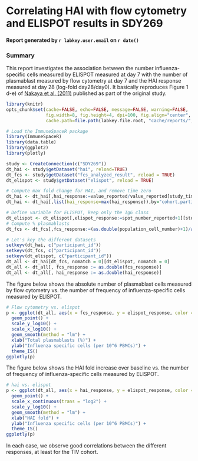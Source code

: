 # Correlating HAI with flow cytometry and ELISPOT results in SDY269

#### Report generated by `r labkey.user.email` on `r date()`

### Summary

This report investigates the association between the number influenza-specific cells measured by ELISPOT measured at day 7 with the number of plasmablast measured by flow cytometry at day 7 and the HAI response measured at day 28 (log-fold day28/day0). It basically reproduces Figure 1 d-e) of [Nakaya et al. (2011)](http://www.ncbi.nlm.nih.gov/pmc/articles/PMC3140559/) published as part of the original study.


```r
library(knitr)
opts_chunk$set(cache=FALSE, echo=FALSE, message=FALSE, warning=FALSE,
               fig.width=8, fig.height=4, dpi=100, fig.align="center",
               cache.path=file.path(labkey.file.root, "cache/reports/", labkey.user.email, ""))
```

```r
# Load the ImmuneSpaceR package
library(ImmuneSpaceR)
library(data.table)
library(ggplot2)
library(plotly)
```

```r
study <- CreateConnection(c("SDY269"))
dt_hai <- study$getDataset("hai", reload=TRUE)
dt_fcs <- study$getDataset("fcs_analyzed_result", reload = TRUE)
dt_elispot <- study$getDataset("elispot", reload = TRUE)
```

```r
# Compute max fold change for HAI, and remove time zero
dt_hai <- dt_hai[,hai_response:=value_reported/value_reported[study_time_collected==0],by="virus,cohort,participant_id"][study_time_collected==28]
dt_hai <- dt_hai[,list(hai_response=max(hai_response)),by="cohort,participant_id"]

# Define variable for ELISPOT, keep only the IgG class
dt_elispot <- dt_elispot[,elispot_response:=spot_number_reported+1][study_time_collected==7 & analyte=="IgG"]
# Compute % plasmablasts
dt_fcs <- dt_fcs[,fcs_response:=(as.double(population_cell_number)+1)/as.double(base_parent_population)][study_time_collected==7]
```

```r
# Let's key the different datasets
setkeyv(dt_hai, c("participant_id"))
setkeyv(dt_fcs, c("participant_id"))
setkeyv(dt_elispot, c("participant_id"))
dt_all <- dt_hai[dt_fcs, nomatch = 0][dt_elispot, nomatch = 0]
dt_all <- dt_all[, fcs_response := as.double(fcs_response)]
dt_all <- dt_all[, hai_response := as.double(hai_response)]
```

The figure below shows the absolute number of plasmablast cells measured by flow cytometry vs. the number of frequency of influenza-specific cells measured by ELISPOT. 

```r
# Flow cytometry vs. elispot
p <- ggplot(dt_all, aes(x = fcs_response, y = elispot_response, color = cohort)) +
  geom_point() +
  scale_y_log10() +
  scale_x_log10() +
  geom_smooth(method = "lm") +
  xlab("Total plasmablasts (%)") +
  ylab("Influenza specific cells (per 10^6 PBMCs)") +
  theme_IS()
ggplotly(p)
```

The figure below shows the HAI fold increase over baseline vs. the number of frequency of influenza-specific cells measured by ELISPOT. 

```r
# hai vs. elispot
p <- ggplot(dt_all, aes(x = hai_response, y = elispot_response, color = cohort)) +
  geom_point() +
  scale_x_continuous(trans = "log2") +
  scale_y_log10() +
  geom_smooth(method = "lm") +
  xlab("HAI fold") +
  ylab("Influenza specific cells (per 10^6 PBMCs)") +
  theme_IS()
ggplotly(p)
```

In each case, we observe good correlations between the different responses, at least for the TIV cohort.

<script>
window.HTMLWidgets.staticRender();
</script>

